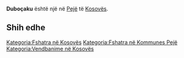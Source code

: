 {{Fshat në 
 | Emri                = Duboçaku
 | EmriAlt                = 
 | NAME_SHORT_FORM=      
 | NAME_GENERIC=      
 | NAME_SORT_NAME_RO=      DUBOCAKU
 | FULL_NAME_RO = Duboçaku
 | FULL_NAME_ND_RO=Dubocaku
 | SORT_NAME_RG=DUBOCAKU
 | FULL_NAME_RG=Duboçaku
 | FULL_NAME_ND_RG=Dubocaku
 | SRP_NAME_SHORT_FORM=      
 | SRP_NAME_GENERIC=      
 | SRP_NAME_SORT_NAME_RO=      
 | SRP_FULL_NAME_RO = 
 | SRP_FULL_NAME_ND_RO=
 | SRP_SORT_NAME_RG=
 | SRP_FULL_NAME_RG=
 | SRP_FULL_NAME_ND_RG=
 | Emri (Rasa dhanore) = 
 | Figura              = 
 | Shteti              = Kosovo
 | Komuna              = Pejë
 | Kodi postar         = 
 | Sipërfaqja          = 

 | Popullsia           = 

 | Regj. i popullsisë  = 
 | Dend. e popullsisë  = 
 | Faqja zyrtare       = 
 <!--- Koordinatat ----> 
 | Gjerësia            = 42.595278
 | Gjatësia            = 20.354722
 | Lartësia            = 
}}
'''Duboçaku''' është një [[]] në [[Pejë]] të [[Kosovës]].

<!-- == Gjeografia == -->
<!-- == Historia == -->
<!-- == Demografia == -->
== Shih edhe ==
{{Komuna Pejë}}
{{Kosovo-Administrata-Cung}}

[[Kategoria:Fshatra në Kosovës]]
[[Kategoria:Fshatra në Kommunes Pejë]]
[[Kategoria:Vendbanime në Kosovës]]